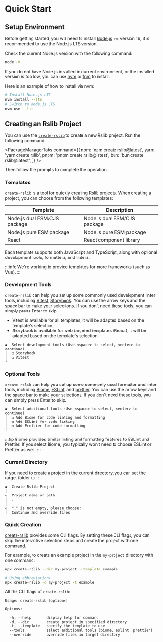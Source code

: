 # Quick Start

## Setup Environment

Before getting started, you will need to install [Node.js](https://nodejs.org/) >= version 16, it is recommended to use the Node.js LTS version.

Check the current Node.js version with the following command:

```bash
node -v
```

If you do not have Node.js installed in current environment, or the installed version is too low, you can use [nvm](https://github.com/nvm-sh/nvm) or [fnm](https://github.com/Schniz/fnm) to install.

Here is an example of how to install via nvm:

```bash
# Install Node.js LTS
nvm install --lts
# Switch to Node.js LTS
nvm use --lts
```

## Creating an Rslib Project

You can use the [`create-rslib`](https://www.npmjs.com/package/create-rslib) to create a new Rslib project. Run the following command:


<PackageManagerTabs
  command={{
    npm: 'npm create rslib@latest',
    yarn: 'yarn create rslib',
    pnpm: 'pnpm create rslib@latest',
    bun: 'bun create rslib@latest',
  }}
/>

Then follow the prompts to complete the operation.

### Templates

`create-rslib` is a tool for quickly creating Rslib projects. When creating a project, you can choose from the following templates:

| Template                     | Description                  |
| ---------------------------- | ---------------------------- |
| Node.js dual ESM/CJS package | Node.js dual ESM/CJS package |
| Node.js pure ESM package     | Node.js pure ESM package     |
| React                        | React component library      |

Each template supports both JavaScript and TypeScript, along with optional development tools, formatters, and linters.

:::info
We're working to provide templates for more frameworks (such as Vue).
:::

### Development Tools

`create-rslib` can help you set up some commonly used development linter tools, including [Vitest](https://vitest.dev/), [Storybook](https://storybook.js.org/). You can use the arrow keys and the space bar to make your selections. If you don't need these tools, you can simply press Enter to skip.

- Vitest is available for all templates, it will be adapted based on the template's selection.
- Storybook is available for web targeted templates (React), it will be adapted based on the template's selection.

```text
◆  Select development tools (Use <space> to select, <enter> to continue)
│  ◻ Storybook
│  ◻ Vitest
└
```

### Optional Tools

`create-rslib` can help you set up some commonly used formatter and linter tools, including [Biome](https://biomejs.dev/), [ESLint](https://eslint.org/), and [prettier](https://prettier.io/). You can use the arrow keys and the space bar to make your selections. If you don't need these tools, you can simply press Enter to skip.

```text
◆  Select additional tools (Use <space> to select, <enter> to continue)
│  ◻ Add Biome for code linting and formatting
│  ◻ Add ESLint for code linting
│  ◻ Add Prettier for code formatting
└
```

:::tip
Biome provides similar linting and formatting features to ESLint and Prettier. If you select Biome, you typically won't need to choose ESLint or Prettier as well.
:::

### Current Directory

If you need to create a project in the current directory, you can set the target folder to `.`:

```text
◆  Create Rslib Project
│
◇  Project name or path
│  .
│
◇  "." is not empty, please choose:
│  Continue and override files
```

### Quick Creation

[create-rslib](https://www.npmjs.com/package/create-rslib) provides some CLI flags. By setting these CLI flags, you can skip the interactive selection steps and create the project with one command.

For example, to create an example project in the `my-project` directory with one command:

```bash
npx create-rslib --dir my-project --template example

# Using abbreviations
npx create-rslib -d my-project -t example
```

All the CLI flags of `create-rslib`:

```text
Usage: create-rslib [options]

Options:

  -h, --help       display help for command
  -d, --dir        create project in specified directory
  -t, --template   specify the template to use
  --tools          select additional tools (biome, eslint, prettier)
  --override       override files in target directory
```
